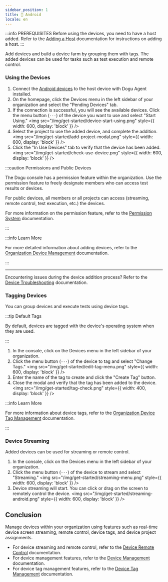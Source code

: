 ```yaml
---
sidebar_position: 1
title: 📱 Android
locale: en
---
```


:::info PREREQUISITES
Before using the devices, you need to have a host added. Refer to the [Adding a Host](/get-started/tutorials/device-farm/host) documentation for instructions on adding a host.
:::

Add devices and build a device farm by grouping them with tags. The added devices can be used for tasks such as test execution and remote control.

### Using the Devices

1. Connect the [Android devices](/device-farm/device/settings?platform=android) to the host device with Dogu Agent installed.
2. On the homepage, click the Devices menu in the left sidebar of your organization and select the "Pending Devices" tab.
3. If the connection is successful, you will see the available devices. Click the menu button (`···`) of the device you want to use and select "Start Using."
   <img
     src="/img/get-started/device-start-using.png"
     style={{ width: 600, display: 'block' }}
   />
4. Select the project to use the added device, and complete the addition.
   <img
     src="/img/get-started/add-project-modal.png"
     style={{ width: 600, display: 'block' }}
   />
5. Click the "In Use Devices" tab to verify that the device has been added.
   <img
     src="/img/get-started/check-use-device.png"
     style={{ width: 600, display: 'block' }}
   />

:::caution Permissions and Public Devices

The Dogu console has a permission feature within the organization. Use the permission feature to freely designate members who can access test results or devices.

For public devices, all members or all projects can access (streaming, remote control, test execution, etc.) the devices.

For more information on the permission feature, refer to the [Permission System](/management/organization/permission) documentation.

:::

:::info Learn More

For more detailed information about adding devices, refer to the [Organization Device Management](/management/organization/device-farm/device-management#adding-a-device) documentation.

:::

---

Encountering issues during the device addition process? Refer to the [Device Troubleshooting](/device-farm/device/trouble-shooting) documentation.

### Tagging Devices

You can group devices and execute tests using device tags.

:::tip Default Tags

By default, devices are tagged with the device's operating system when they are used.

:::

1. In the console, click on the Devices menu in the left sidebar of your organization.
2. Click the menu button (`···`) of the device to tag and select "Change Tags."
   <img
     src="/img/get-started/edit-tag-menu.png"
     style={{ width: 600, display: 'block' }}
   />
3. Enter the name of the tag to create and click the "Create Tag" button.
4. Close the modal and verify that the tag has been added to the device.
   <img
     src="/img/get-started/tag-check.png"
     style={{ width: 400, display: 'block' }}
   />

:::info Learn More

For more information about device tags, refer to the [Organization Device Tag Management](/management/organization/device-farm/tag-management) documentation.

:::

### Device Streaming

Added devices can be used for streaming or remote control.

1. In the console, click on the Devices menu in the left sidebar of your organization.
2. Click the menu button (`···`) of the device to stream and select "Streaming."
   <img
     src="/img/get-started/streaming-menu.png"
     style={{ width: 600, display: 'block' }}
   />
3. Device streaming will start. You can click or drag on the screen to remotely control the device.
   <img
     src="/img/get-started/streaming-android.png"
     style={{ width: 600, display: 'block' }}
   />

## Conclusion

Manage devices within your organization using features such as real-time device screen streaming, remote control, device tags, and device project assignments.

- For device streaming and remote control, refer to the [Device Remote Control](/device-farm/device/streaming-and-remote-control) documentation.
- For device management features, refer to the [Device Management](/management/organization/device-farm/device-management) documentation.
- For device tag management features, refer to the [Device Tag Management](/management/organization/device-farm/tag-management) documentation.
